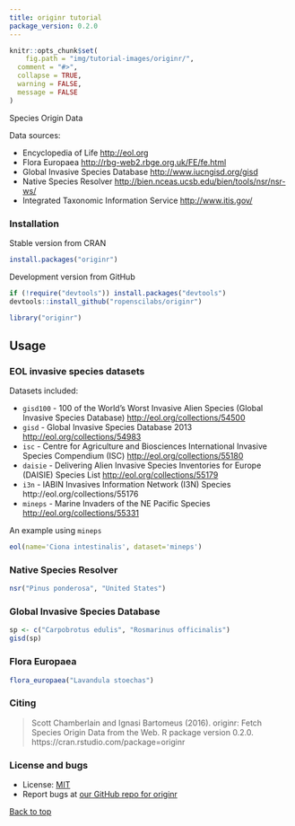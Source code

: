 ```yaml
---
title: originr tutorial
package_version: 0.2.0
---
```


```r
knitr::opts_chunk$set(
	fig.path = "img/tutorial-images/originr/",
  comment = "#>",
  collapse = TRUE,
  warning = FALSE,
  message = FALSE
)
```

Species Origin Data

Data sources:

* Encyclopedia of Life [http://eol.org](http://eol.org)
* Flora Europaea [http://rbg-web2.rbge.org.uk/FE/fe.html](http://rbg-web2.rbge.org.uk/FE/fe.html)
* Global Invasive Species Database [http://www.iucngisd.org/gisd](http://www.iucngisd.org/gisd)
* Native Species Resolver [http://bien.nceas.ucsb.edu/bien/tools/nsr/nsr-ws/](http://bien.nceas.ucsb.edu/bien/tools/nsr/nsr-ws/)
* Integrated Taxonomic Information Service [http://www.itis.gov/](http://www.itis.gov/)



### Installation

Stable version from CRAN

```r
install.packages("originr")
```

Development version from GitHub

```r
if (!require("devtools")) install.packages("devtools")
devtools::install_github("ropenscilabs/originr")
```

```r
library("originr")
```


## Usage

### EOL invasive species datasets

Datasets included:

* `gisd100` - 100 of the World's Worst Invasive Alien Species
(Global Invasive Species Database) [http://eol.org/collections/54500](http://eol.org/collections/54500)
* `gisd` - Global Invasive Species Database 2013 [http://eol.org/collections/54983](http://eol.org/collections/54983)
* `isc` - Centre for Agriculture and Biosciences International Invasive Species
Compendium (ISC) [http://eol.org/collections/55180](http://eol.org/collections/55180)
* `daisie` - Delivering Alien Invasive Species Inventories for Europe (DAISIE) Species
List [http://eol.org/collections/55179](http://eol.org/collections/55179)
* `i3n` - IABIN Invasives Information Network (I3N) Species
http://eol.org/collections/55176
* `mineps` - Marine Invaders of the NE Pacific Species [http://eol.org/collections/55331](http://eol.org/collections/55331)

An example using `mineps`

```r
eol(name='Ciona intestinalis', dataset='mineps')
```

### Native Species Resolver

```r
nsr("Pinus ponderosa", "United States")
```

### Global Invasive Species Database

```r
sp <- c("Carpobrotus edulis", "Rosmarinus officinalis")
gisd(sp)
```

### Flora Europaea

```r
flora_europaea("Lavandula stoechas")
```



### Citing

> Scott Chamberlain and Ignasi Bartomeus (2016). originr: Fetch Species
  Origin Data from the Web. R package version 0.2.0. https://cran.rstudio.com/package=originr



### License and bugs

* License: [MIT](http://opensource.org/licenses/MIT)
* Report bugs at [our GitHub repo for originr](https://github.com/ropenscilabs/originr/issues?state=open)


[Back to top](#top)

